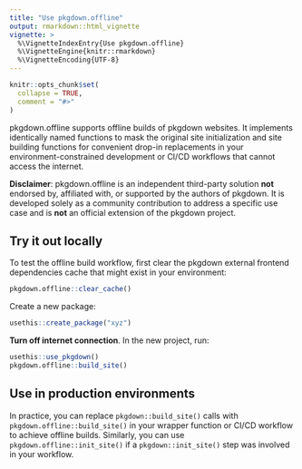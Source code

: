 ```yaml
---
title: "Use pkgdown.offline"
output: rmarkdown::html_vignette
vignette: >
  %\VignetteIndexEntry{Use pkgdown.offline}
  %\VignetteEngine{knitr::rmarkdown}
  %\VignetteEncoding{UTF-8}
---
```


```r
knitr::opts_chunk$set(
  collapse = TRUE,
  comment = "#>"
)
```

pkgdown.offline supports offline builds of pkgdown websites.
It implements identically named functions to mask the original site
initialization and site building functions for convenient drop-in replacements
in your environment-constrained development or CI/CD workflows that
cannot access the internet.

**Disclaimer**: pkgdown.offline is an independent third-party solution **not**
endorsed by, affiliated with, or supported by the authors of pkgdown.
It is developed solely as a community contribution to address a specific
use case and is **not** an official extension of the pkgdown project.

## Try it out locally

To test the offline build workflow, first clear the pkgdown external
frontend dependencies cache that might exist in your environment:

```r
pkgdown.offline::clear_cache()
```

Create a new package:

```r
usethis::create_package("xyz")
```

**Turn off internet connection**. In the new project, run:

```r
usethis::use_pkgdown()
pkgdown.offline::build_site()
```

## Use in production environments

In practice, you can replace `pkgdown::build_site()` calls with
`pkgdown.offline::build_site()` in your wrapper function or CI/CD workflow
to achieve offline builds. Similarly, you can use `pkgdown.offline::init_site()`
if a `pkgdown::init_site()` step was involved in your workflow.
